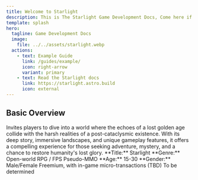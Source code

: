 ```yaml
---
title: Welcome to Starlight
description: This is The Starlight Game Development Docs, Come here if you interested in learning about how the Game will take shape! 
template: splash
hero:
  tagline: Game Development Docs
  image:
    file: ../../assets/starlight.webp
  actions:
    - text: Example Guide
      link: /guides/example/
      icon: right-arrow
      variant: primary
    - text: Read the Starlight docs
      link: https://starlight.astro.build
      icon: external
---
```



## Basic Overview

<CardGrid stagger>
	<Card title="Starlight" icon="game-controller">
		Invites players to dive into a world where the echoes of a lost golden age collide with the harsh realities of a post-cataclysmic existence. With its deep story, immersive landscapes, and unique gameplay features, it offers a compelling experience for those seeking adventure, mystery, and a chance to restore humanity's lost glory.
	</Card>
	<Card title="Concept" icon="lightbulb">
		**Title:** Starlight
		**Genre:** Open-world RPG / FPS Pseudo-MMO
	</Card>
	<Card title="Target Audience" icon="target">
		**Age:** 15-30
		**Gender:** Male/Female
	</Card>
	<Card title="Monetization" icon="dollar-sign">
		Freemium, with in-game micro-transactions (TBD)
	</Card>
	<Card title="Platforms & System Requirements" icon="device">
		To be determined
	</Card>
</CardGrid>
